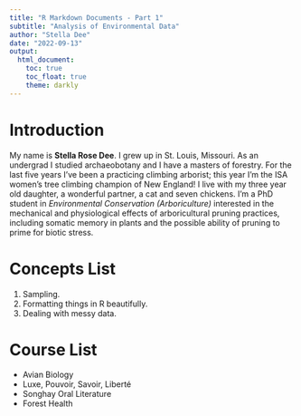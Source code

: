 ```yaml
---
title: "R Markdown Documents - Part 1"
subtitle: "Analysis of Environmental Data"
author: "Stella Dee"
date: "2022-09-13"
output:
  html_document:
    toc: true
    toc_float: true
    theme: darkly
---
```


# Introduction

My name is **Stella Rose Dee**. I grew up in St. Louis, Missouri. As an undergrad I studied archaeobotany and I have a masters of forestry. For the last five years I've been a practicing climbing arborist; this year I'm the ISA women's tree climbing champion of New England! I live with my three year old daughter, a wonderful partner, a cat and seven chickens. I'm a PhD student in *Environmental Conservation (Arboriculture)* interested in the mechanical and physiological effects of arboricultural pruning practices, including somatic memory in plants and the possible ability of pruning to prime for biotic stress.   

# Concepts List

1. Sampling. 
2. Formatting things in R beautifully. 
3. Dealing with messy data. 

# Course List

- Avian Biology
- Luxe, Pouvoir, Savoir, Liberté
- Songhay Oral Literature
- Forest Health
